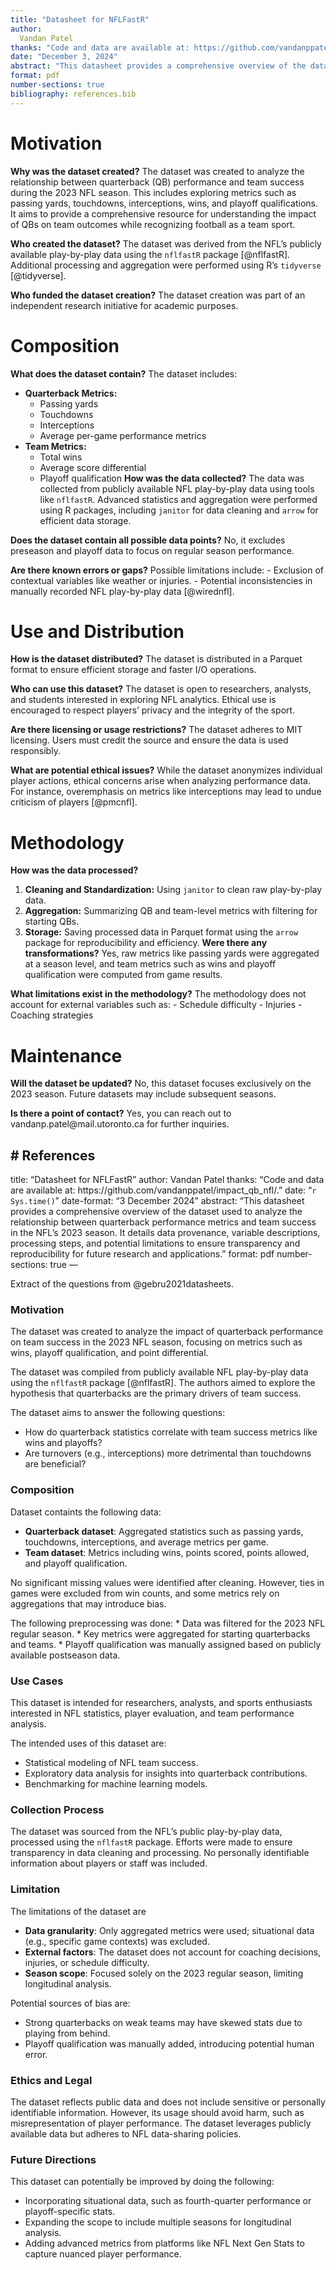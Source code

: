 ```yaml
---
title: "Datasheet for NFLFastR"
author: 
  Vandan Patel
thanks: "Code and data are available at: https://github.com/vandanppatel/impact_qb_nfl/."
date: "December 3, 2024"
abstract: "This datasheet provides a comprehensive overview of the dataset used to analyze the relationship between quarterback performance metrics and team success in the NFL's 2023 season. It details data provenance, variable descriptions, processing steps, and potential limitations to ensure transparency and reproducibility for future research and applications."
format: pdf
number-sections: true
bibliography: references.bib
---
```

# Motivation

**Why was the dataset created?**
The dataset was created to analyze the relationship between quarterback (QB) performance and team success during the 2023 NFL season. This includes exploring metrics such as passing yards, touchdowns, interceptions, wins, and playoff qualifications. It aims to provide a comprehensive resource for understanding the impact of QBs on team outcomes while recognizing football as a team sport.

**Who created the dataset?**
The dataset was derived from the NFL's publicly available play-by-play data using the `nflfastR` package [@nflfastR]. Additional processing and aggregation were performed using R’s `tidyverse` [@tidyverse].

**Who funded the dataset creation?**
The dataset creation was part of an independent research initiative for academic purposes.

# Composition

**What does the dataset contain?**
The dataset includes:

- **Quarterback Metrics:**
  - Passing yards
  - Touchdowns
  - Interceptions
  - Average per-game performance metrics
- **Team Metrics:**
  - Total wins
  - Average score differential
  - Playoff qualification
**How was the data collected?**
The data was collected from publicly available NFL play-by-play data using tools like `nflfastR`. Advanced statistics and aggregation were performed using R packages, including `janitor` for data cleaning and `arrow` for efficient data storage.

**Does the dataset contain all possible data points?**
No, it excludes preseason and playoff data to focus on regular season performance.

**Are there known errors or gaps?**
Possible limitations include:
- Exclusion of contextual variables like weather or injuries.
- Potential inconsistencies in manually recorded NFL play-by-play data [@wirednfl].

# Use and Distribution

**How is the dataset distributed?**
The dataset is distributed in a Parquet format to ensure efficient storage and faster I/O operations.

**Who can use this dataset?**
The dataset is open to researchers, analysts, and students interested in exploring NFL analytics. Ethical use is encouraged to respect players’ privacy and the integrity of the sport.

**Are there licensing or usage restrictions?**
The dataset adheres to MIT licensing. Users must credit the source and ensure the data is used responsibly.

**What are potential ethical issues?**
While the dataset anonymizes individual player actions, ethical concerns arise when analyzing performance data. For instance, overemphasis on metrics like interceptions may lead to undue criticism of players [@pmcnfl].

# Methodology

**How was the data processed?**

1. **Cleaning and Standardization:** Using `janitor` to clean raw play-by-play data.
2. **Aggregation:** Summarizing QB and team-level metrics with filtering for starting QBs.
3. **Storage:** Saving processed data in Parquet format using the `arrow` package for reproducibility and efficiency.
**Were there any transformations?**
Yes, raw metrics like passing yards were aggregated at a season level, and team metrics such as wins and playoff qualification were computed from game results.

**What limitations exist in the methodology?**
The methodology does not account for external variables such as:
- Schedule difficulty
- Injuries
- Coaching strategies

# Maintenance

**Will the dataset be updated?**
No, this dataset focuses exclusively on the 2023 season. Future datasets may include subsequent seasons.

**Is there a point of contact?**
Yes, you can reach out to vandanp.patel@mail.utoronto.ca for further inquiries.

\newpage


# References
---
title: "Datasheet for NFLFastR"
author: 
  Vandan Patel
thanks: "Code and data are available at: https://github.com/vandanppatel/impact_qb_nfl/."
date: "`r Sys.time()`"
date-format: "3 December 2024"
abstract: "This datasheet provides a comprehensive overview of the dataset used to analyze the relationship between quarterback performance metrics and team success in the NFL's 2023 season. It details data provenance, variable descriptions, processing steps, and potential limitations to ensure transparency and reproducibility for future research and applications."
format: pdf
number-sections: true
---

Extract of the questions from @gebru2021datasheets.

### Motivation
The dataset was created to analyze the impact of quarterback performance on team success in the 2023 NFL season, focusing on metrics such as wins, playoff qualification, and point differential.

The dataset was compiled from publicly available NFL play-by-play data using the `nflfastR` package [@nflfastR]. The authors aimed to explore the hypothesis that quarterbacks are the primary drivers of team success.

The dataset aims to answer the following questions:

* How do quarterback statistics correlate with team success metrics like wins and playoffs?
* Are turnovers (e.g., interceptions) more detrimental than touchdowns are beneficial?

### Composition
Dataset containts the following data:

* **Quarterback dataset**: Aggregated statistics such as passing yards, touchdowns, interceptions, and average metrics per game.
* **Team dataset**: Metrics including wins, points scored, points allowed, and playoff qualification.

No significant missing values were identified after cleaning. However, ties in games were excluded from win counts, and some metrics rely on aggregations that may introduce bias.

The following preprocessing was done:
* Data was filtered for the 2023 NFL regular season.
* Key metrics were aggregated for starting quarterbacks and teams.
* Playoff qualification was manually assigned based on publicly available postseason data.


### Use Cases
This dataset is intended for researchers, analysts, and sports enthusiasts interested in NFL statistics, player evaluation, and team performance analysis.

The intended uses of this dataset are:

* Statistical modeling of NFL team success.
* Exploratory data analysis for insights into quarterback contributions.
* Benchmarking for machine learning models.

### Collection Process
The dataset was sourced from the NFL's public play-by-play data, processed using the `nflfastR` package. Efforts were made to ensure transparency in data cleaning and processing. No personally identifiable information about players or staff was included.

### Limitation 
The limitations of the dataset are

* **Data granularity**: Only aggregated metrics were used; situational data (e.g., specific game contexts) was excluded.
* **External factors**: The dataset does not account for coaching decisions, injuries, or schedule difficulty.
* **Season scope**: Focused solely on the 2023 regular season, limiting longitudinal analysis.

Potential sources of bias are:

* Strong quarterbacks on weak teams may have skewed stats due to playing from behind.
* Playoff qualification was manually added, introducing potential human error.

### Ethics and Legal
The dataset reflects public data and does not include sensitive or personally identifiable information. However, its usage should avoid harm, such as misrepresentation of player performance. The dataset leverages publicly available data but adheres to NFL data-sharing policies.

### Future Directions
This dataset can potentially be improved by doing the following:

* Incorporating situational data, such as fourth-quarter performance or playoff-specific stats.
* Expanding the scope to include multiple seasons for longitudinal analysis.
* Adding advanced metrics from platforms like NFL Next Gen Stats to capture nuanced player performance.
